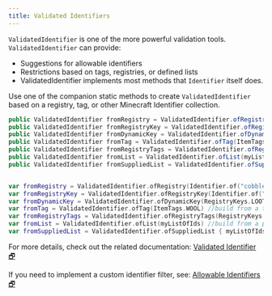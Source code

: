 ```yaml
---
title: Validated Identifiers
---
```


`ValidatedIdentifier` is one of the more powerful validation tools. `ValidatedIdentifier` can provide:
* Suggestions for allowable identifiers
* Restrictions based on tags, registries, or defined lists
* ValidatedIdentifier implements most methods that `Identifier` itself does.

Use one of the companion static methods to create `ValidatedIdentifier` based on a registry, tag, or other Minecraft Identifier collection.

<CodeTabs>

```java !!tabs Java
public ValidatedIdentifier fromRegistry = ValidatedIdentifier.ofRegistry(Identifier.of("cobblestone"), Registries.ITEM); //build from an MC registry
public ValidatedIdentifier fromRegistryKey = ValidatedIdentifier.ofRegistryKey(Identifier.of("cobblestone"), RegistryKeys.BLOCK); //build from an MC registry key pointing to a registry
public ValidatedIdentifier fromDynamicKey = ValidatedIdentifier.ofDynamicKey(RegistryKeys.LOOT_TABLE, "example_loot_sync_id", (id, entry) -> id.getPath().contains("gameplay")); //build from an MC registry key pointing to a dynamic registry, primarily used for registries that aren't synced to clients (like loot)
public ValidatedIdentifier fromTag = ValidatedIdentifier.ofTag(ItemTags.WOOL); //build from a tag.
public ValidatedIdentifier fromRegistryTags = ValidatedIdentifier.ofRegistryTags(RegistryKeys.DAMAGE_TYPE); //build a validated identifier with all the loaded tags for the specified registry as possible values.
public ValidatedIdentifier fromList = ValidatedIdentifier.ofList(myListOfIds); //build from a predefined list of identifiers. Check the other options first.
public ValidatedIdentifier fromSuppliedList = ValidatedIdentifier.ofSuppliedList(() -> myListOfIds); //same as ofList, but allows for dynamic supply of a list

```

```kotlin !!tabs Kotlin

var fromRegistry = ValidatedIdentifier.ofRegistry(Identifier.of("cobblestone"), Registries.ITEM) //build from an MC registry
var fromRegistryKey = ValidatedIdentifier.ofRegistryKey(Identifier.of("cobblestone"), RegistryKeys.BLOCK) //build from an MC registry key pointing to a registry
var fromDynamicKey = ValidatedIdentifier.ofDynamicKey(RegistryKeys.LOOT_TABLE, "example_loot_sync_id") { id: Identifier, _: RegistryEntry<*> -> id.path.contains("gameplay") } //build from an MC registry key pointing to a dynamic registry, primarily used for registries that aren't synced to clients (like loot)
var fromTag = ValidatedIdentifier.ofTag(ItemTags.WOOL) //build from a tag.
var fromRegistryTags = ValidatedIdentifier.ofRegistryTags(RegistryKeys.DAMAGE_TYPE) //build a validated identifier with all the loaded tags for the specified registry as possible values.
var fromList = ValidatedIdentifier.ofList(myListOfIds) //build from a predefined list of identifiers. Check the other options first.
var fromSuppliedList = ValidatedIdentifier.ofSuppliedList { myListOfIds } //same as ofList, but allows for dynamic supply of a list
```


</CodeTabs>



For more details, check out the related documentation: <a target="_blank" rel="noopener" href="https://fzzyhmstrs.github.io/fconfig/-fzzy%20-config/me.fzzyhmstrs.fzzy_config.validation.minecraft/-validated-identifier/index.html">Validated Identifier 🗗</a>

If you need to implement a custom identifier filter, see: <a target="_blank" rel="noopener" href="https://fzzyhmstrs.github.io/fconfig/-fzzy%20-config/me.fzzyhmstrs.fzzy_config.util/-allowable-identifiers/index.html">Allowable Identifiers 🗗</a>